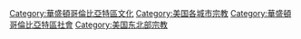 [[Category:華盛頓哥倫比亞特區文化|Category:華盛頓哥倫比亞特區文化]]
[[Category:美国各城市宗教|Category:美国各城市宗教]]
[[Category:華盛頓哥倫比亞特區社會|Category:華盛頓哥倫比亞特區社會]]
[[Category:美国东北部宗教|Category:美国东北部宗教]]